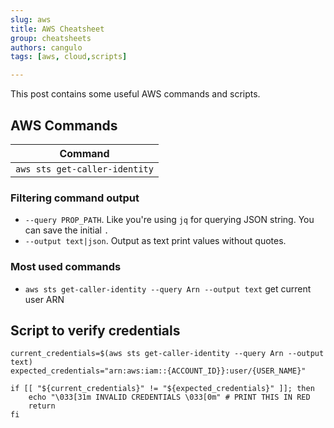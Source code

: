 ```yaml
---
slug: aws
title: AWS Cheatsheet
group: cheatsheets
authors: cangulo
tags: [aws, cloud,scripts]

---
```




This post contains some useful AWS commands and scripts.

<!--truncate-->

## AWS Commands

| Command                       |
| ----------------------------- |
| `aws sts get-caller-identity` |

### Filtering command output

* `--query PROP_PATH`. Like you're using `jq` for querying JSON string. You can save the initial `.`
* `--output text|json`. Output as text print values without quotes.

### Most used commands

* `aws sts get-caller-identity --query Arn --output text` get current user ARN

## Script to verify credentials

```shell
current_credentials=$(aws sts get-caller-identity --query Arn --output text)
expected_credentials="arn:aws:iam::{ACCOUNT_ID}}:user/{USER_NAME}"

if [[ "${current_credentials}" != "${expected_credentials}" ]]; then
    echo "\033[31m INVALID CREDENTIALS \033[0m" # PRINT THIS IN RED
    return
fi
```
